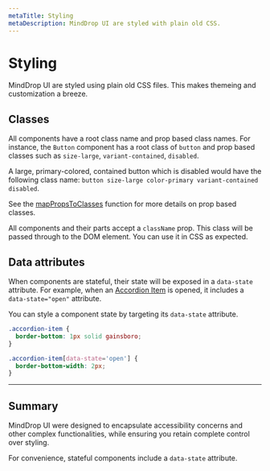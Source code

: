 ```yaml
---
metaTitle: Styling
metaDescription: MindDrop UI are styled with plain old CSS.
---
```


# Styling

<Description>
  MindDrop UI are styled using plain old CSS files. This makes
  themeing and customization a breeze.
</Description>

## Classes

All components have a root class name and prop based class names. For instance, the `Button` component has a root class of `button` and prop based classes such as `size-large`, `variant-contained`, `disabled`.

A large, primary-colored, contained button which is disabled would have the following class name: `button size-large color-primary variant-contained disabled`.

See the [mapPropsToClasses](/docs/ui/utilities/map-props-to-classes) function for more details on prop based classes.

All components and their parts accept a `className` prop. This class will be passed through to the DOM element. You can use it in CSS as expected.

## Data attributes

When components are stateful, their state will be exposed in a `data-state` attribute. For example, when an [Accordion Item](../components/dialog) is opened, it includes a `data-state="open"` attribute.

You can style a component state by targeting its `data-state` attribute.

```css
.accordion-item {
  border-bottom: 1px solid gainsboro;
}

.accordion-item[data-state='open'] {
  border-bottom-width: 2px;
}
```

---

## Summary

MindDrop UI were designed to encapsulate accessibility concerns and other complex functionalities, while ensuring you retain complete control over styling.

For convenience, stateful components include a `data-state` attribute.
